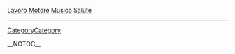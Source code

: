 
<a href=" http://www.labicicletta.com/images/it/lavoro/Lavoro.html ">Lavoro</a>
<a href=" http://www.labicicletta.com/images/it/motore/Motore.html ">Motore</a>
<a href=" http://www.labicicletta.com/images/it/musica/Musica.html ">Musica</a>
<a href=" http://www.labicicletta.com/images/it/salute/Salute.html ">Salute</a>
----
[[CategoryCategory]]

__NOTOC__